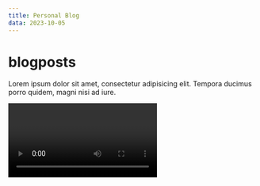 ```yaml
---
title: Personal Blog
data: 2023-10-05
---
```


# blogposts

Lorem ipsum dolor sit amet, consectetur adipisicing elit. Tempora ducimus porro quidem, magni nisi
ad iure.

<CodeHeader text='TestComponent.tsx' />

<Video id='6ih_3m_UPKg' />

```ts
export default async function BlogPosts() {
  console.group('Blog');
  const posts = await getPostsMeta('blogposts');
  if (!posts) {
    return <div>not posts</div>;
  }

  return (
    <main>
      <h4>Blog Post</h4>
      {posts.map((post, i) => {
        // debugger;
        return (
          <ul className='m-2' key={i}>
            {
              <li className='my-2'>
                <Link href={`blog/${post.id}`}>{post.title}</Link>
              </li>
            }
          </ul>
        );
      })}
    </main>
  );
}
```

Corrupti nisi reiciendis esse alias eveniet nostrum tempore ut! Doloremque labore magni suscipit
neque? At, officia! Quae temporibus suscipit nam omnis voluptatem dignissimos commodi illum
voluptatibus aperiam, alias, nihil in ipsam quia labore velit sint sit facere facilis aliquam quas
quaerat saepe amet optio. Ex pariatur eaque sapiente architecto neque exercitationem, fuga officia
saepe, ipsam quae incidunt corrupti, tempore maiores! Nobis similique, repellat earum, sint ullam ea
iure laboriosam amet ex tempora qui? Error? At corrupti sit voluptates voluptas quidem. Accusamus
consectetur eos facere doloribus odio id delectus repellendus! Molestiae iste totam ratione, nihil
culpa fuga illo! Nobis eveniet nostrum ab eaque porro laborum. Quidem sequi eveniet suscipit dolorem
quam eius praesentium id iste, corporis labore quis ad illum. Optio nesciunt labore est consectetur
ipsa architecto laboriosam ipsum, dolore voluptate neque ratione nulla asperiores!
